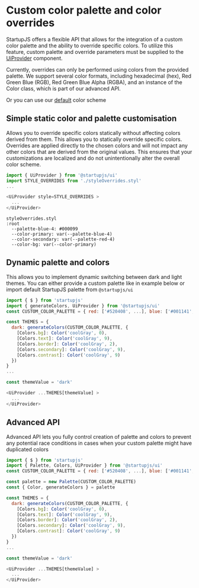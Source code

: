 # Custom color palette and color overrides

StartupJS offers a flexible API that allows for the integration of a custom color palette and the ability to override specific colors. To utilize this feature, custom palette and override parameters must be supplied to the [UiProvider](https://github.com/startupjs/startupjs/tree/master/packages/ui#top-level-uiprovider-component) component.

Currently, overrides can only be performed using colors from the provided palette. We support several color formats, including hexadecimal (hex), Red Green Blue (RGB), Red Green Blue Alpha (RGBA), and an instance of the Color class, which is part of our advanced API.

Or you can use our [default](./colors) color scheme

## Simple static color and palette customisation

Allows you to override specific colors statically without affecting colors derived from them.
This allows you to statically override specific colors. Overrides are applied directly to the chosen colors and will not impact any other colors that are derived from the original values. This ensures that your customizations are localized and do not unintentionally alter the overall color scheme.

```js
import { UiProvider } from '@startupjs/ui'
import STYLE_OVERRIDES from './styleOverrides.styl'
...

<UiProvider style=STYLE_OVERRIDES >
  ...
</UiProvider>
```

```styl
styleOverrides.styl
:root
  --palette-blue-4: #000099
  --color-primary: var(--palette-blue-4)
  --color-secondary: var(--palette-red-4)
  --color-bg: var(--color-primary)
```

## Dynamic palette and colors

This allows you to implement dynamic switching between dark and light themes.
You can either provide a custom palette like in example below or import default StartupJS palette from `@startupjs/ui`

```js
import { $ } from 'startupjs'
import { generateColors, UiProvider } from '@startupjs/ui'
const CUSTOM_COLOR_PALETTE = { red: ['#520408', ...], blue: ['#001141', ...], ... }

const THEMES = {
  dark: generateColors(CUSTOM_COLOR_PALETTE, {
    [Colors.bg]: Color('coolGray', 0),
    [Colors.text]: Color('coolGray', 9),
    [Colors.border]: Color('coolGray', 2),
    [Colors.secondary]: Color('coolGray', 9),
    [Colors.contrast]: Color('coolGray', 9)
  })
}
...

const themeValue = 'dark'

<UiProvider ...THEMES[themeValue] >
  ...
</UiProvider>
```

## Advanced API

Advanced API lets you fully control creation of palette and colors to prevent any potential race conditions in cases when your custom palette might have duplicated colors

```js
import { $ } from 'startupjs'
import { Palette, Colors, UiProvider } from '@startupjs/ui'
const CUSTOM_COLOR_PALETTE = { red: ['#520408', ...], blue: ['#001141', ...], ... }

const palette = new Palette(CUSTOM_COLOR_PALETTE)
const { Color, generateColors } = palette

const THEMES = {
  dark: generateColors(CUSTOM_COLOR_PALETTE, {
    [Colors.bg]: Color('coolGray', 0),
    [Colors.text]: Color('coolGray', 9),
    [Colors.border]: Color('coolGray', 2),
    [Colors.secondary]: Color('coolGray', 9),
    [Colors.contrast]: Color('coolGray', 9)
  })
}
...

const themeValue = 'dark'

<UiProvider ...THEMES[themeValue] >
  ...
</UiProvider>
```
